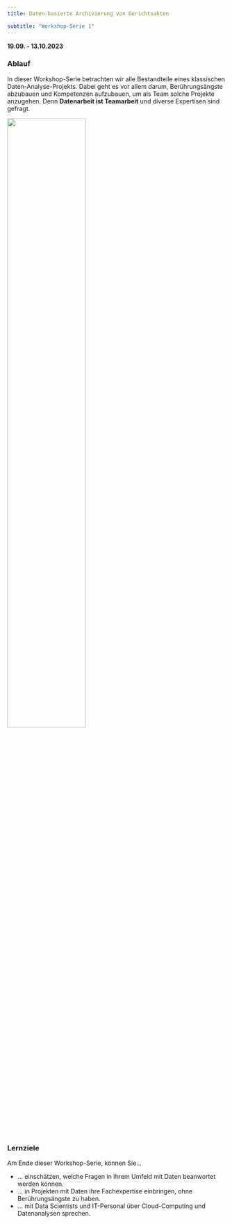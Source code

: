 ```yaml
---
title: Daten-basierte Archivierung von Gerichtsakten

subtitle: "Workshop-Serie 1"
---
```


**19.09. - 13.10.2023**

### Ablauf
In dieser Workshop-Serie betrachten wir alle Bestandteile eines klassischen 
Daten-Analyse-Projekts. Dabei geht es vor allem darum, Berührungsängste abzubauen
und Kompetenzen aufzubauen, um als Team solche Projekte anzugehen. Denn 
**Datenarbeit ist Teamarbeit** und diverse Expertisen sind gefragt.

![](/icons/Ablauf-Workshop-Serie.jpg){width=60% fig-align="center" fig-alt="Frage Definieren, Analysestrategie finden, Daten erfassen, Daten betrachten + bereinigen, Daten analysieren, Ergebnisse aufbereiten + präsentieren, Entscheidungen treffen"}

::: {.callout-tip}
### Lernziele
Am Ende dieser Workshop-Serie, können Sie...

* ... einschätzen, welche Fragen in Ihrem Umfeld mit Daten beanwortet werden können.
* ... in Projekten mit Daten ihre Fachexpertise einbringen, ohne Berührungsängste zu haben.
* ... mit Data Scientists und IT-Personal über Cloud-Computing und Datenanalysen sprechen.

:::

<!--### Anmeldung
[**Hier können Sie sich für die Workshop-Serie anmelden.**](https://pretix.eu/berd/adabayern-2023/)

::: {.callout-note}
### Workshop-Serie ausgebucht, Warteliste offen
Wir freuen uns über die vielen Anmeldungen, die wir bereits erhalten haben.

Leider gibt es für diese Workshop-Serie ein Teilnahme-Limit. Wir haben eine
Warteliste eingerichtet. Nachrücker erhalten Bescheid, falls sich jemand abmeldet.

Gerne sprechen wir
mit Ihnen über Möglichkeiten, **weitere Workshops** zu organisieren. Schreiben Sie
uns gerne eine [E-Mail](mailto:data-analytics@stat.uni-muenchen.de) oder sprechen
Sie uns [persönlich](/team.html) an.
::: 

![](/icons/Logos.png) -->
